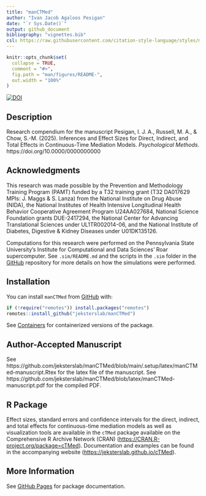 ```yaml
---
title: "manCTMed"
author: "Ivan Jacob Agaloos Pesigan"
date: "`r Sys.Date()`"
output: github_document
bibliography: "vignettes.bib"
csl: https://raw.githubusercontent.com/citation-style-language/styles/master/apa.csl
---
```


<!-- README.md is generated from .setup/readme/README.Rmd. Please edit that file -->

```r
knitr::opts_chunk$set(
  collapse = TRUE,
  comment = "#>",
  fig.path = "man/figures/README-",
  out.width = "100%"
)
```

<!-- badges: start -->
[![DOI](https://zenodo.org/badge/DOI/10.0000/0000000000.svg)](https://doi.org/10.0000/0000000000)
<!-- badges: end -->

## Description

Research compendium for the manuscript Pesigan, I. J. A., Russell, M. A., & Chow, S.-M. (2025). Inferences and Effect Sizes for Direct, Indirect, and Total Effects in Continuous-Time Mediation Models. *Psychological Methods*. https://doi.org/10.0000/0000000000

## Acknowledgments

This research was made possible by the Prevention and Methodology Training Program (PAMT) funded by a T32 training grant (T32 DA017629 MPIs: J. Maggs & S. Lanza) from the National Institute on Drug Abuse (NIDA), the National Institutes of Health Intensive Longitudinal Health Behavior Cooperative Agreement Program U24AA027684, National Science Foundation grants DUE-2417294, the National Center for Advancing Translational Sciences under UL1TR002014-06, and the National Institute of Diabetes, Digestive & Kidney Diseases under U01DK135126.

Computations for this research were performed on the Pennsylvania State University's Institute for Computational and Data Sciences' Roar supercomputer. See `.sim/README.md` and the scripts in the `.sim` folder in the [GitHub](https://github.com/jeksterslab/manCTMed) repository for more details on how the simulations were performed.

## Installation

You can install `manCTMed` from [GitHub](https://github.com/jeksterslab/manCTMed) with:

```r
if (!require("remotes")) install.packages("remotes")
remotes::install_github("jeksterslab/manCTMed")
```

See [Containers](https://jeksterslab.github.io/manCTMed/articles/containers.html) for containerized versions of the package.

## Author-Accepted Manuscript

See https://github.com/jeksterslab/manCTMed/blob/main/.setup/latex/manCTMed-manuscript.Rtex for the latex file of the manuscript. See https://github.com/jeksterslab/manCTMed/blob/latex/manCTMed-manuscript.pdf for the compiled PDF.

## R Package

Effect sizes, standard errors and confidence intervals for the direct, indirect, and total effects for continuous-time mediation models as well as visualization tools are available in the `cTMed` package available on the Comprehensive R Archive Network (CRAN) ([https://CRAN.R-project.org/package=cTMed](https://CRAN.R-project.org/package=cTMed)). Documentation and examples can be found in the accompanying website ([https://jeksterslab.github.io/cTMed](https://jeksterslab.github.io/cTMed)).

## More Information

See [GitHub Pages](https://jeksterslab.github.io/manCTMed/index.html) for package documentation.
